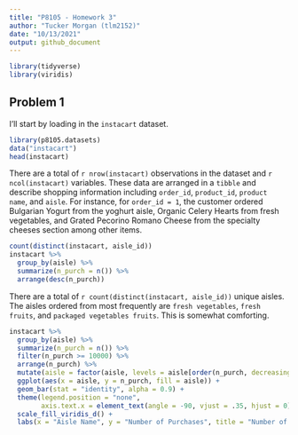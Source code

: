 ```yaml
---
title: "P8105 - Homework 3"
author: "Tucker Morgan (tlm2152)"
date: "10/13/2021"
output: github_document
---
```


```r
library(tidyverse)
library(viridis)
```

## Problem 1
I'll start by loading in the `instacart` dataset.
```r
library(p8105.datasets)
data("instacart")
head(instacart)
```
There are a total of `r nrow(instacart)` observations in the dataset and `r ncol(instacart)` variables. These data are arranged in a `tibble` and describe shopping information including `order_id`, `product_id`, `product name`, and `aisle`. For instance, for `order_id = 1`, the customer ordered Bulgarian Yogurt from the yoghurt aisle, Organic Celery Hearts from fresh vegetables, and Grated Pecorino Romano Cheese from the specialty cheeses section among other items.
```r
count(distinct(instacart, aisle_id))
instacart %>% 
  group_by(aisle) %>% 
  summarize(n_purch = n()) %>% 
  arrange(desc(n_purch))
```
There are a total of `r count(distinct(instacart, aisle_id))` unique aisles. The aisles ordered from most frequently are `fresh vegetables`, `fresh fruits`, and `packaged vegetables fruits`. This is somewhat comforting.
```r
instacart %>% 
  group_by(aisle) %>% 
  summarize(n_purch = n()) %>% 
  filter(n_purch >= 10000) %>% 
  arrange(n_purch) %>% 
  mutate(aisle = factor(aisle, levels = aisle[order(n_purch, decreasing = TRUE)])) %>% 
  ggplot(aes(x = aisle, y = n_purch, fill = aisle)) +
  geom_bar(stat = "identity", alpha = 0.9) +
  theme(legend.position = "none",
        axis.text.x = element_text(angle = -90, vjust = .35, hjust = 0)) +
  scale_fill_viridis_d() +
  labs(x = "Aisle Name", y = "Number of Purchases", title = "Number of Instacart Purchases by Aisle")
```


